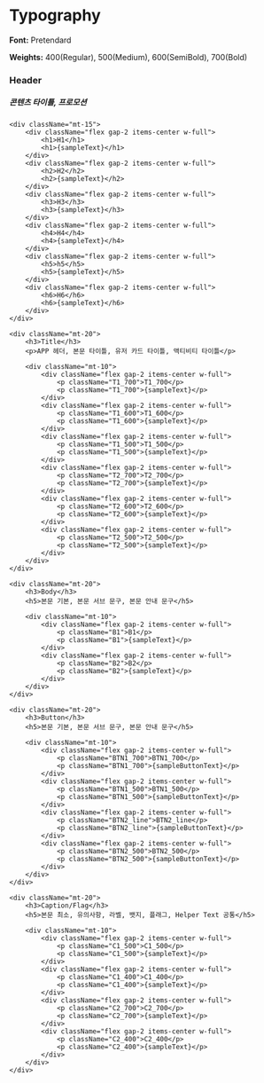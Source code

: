 


# Typography

**Font:** Pretendard

**Weights:** 400(Regular), 500(Medium), 600(SemiBold), 700(Bold)

<Unstyled>
    <h3>Header</h3>
    <h5>콘텐츠 타이틀, 프로모션</h5>

    <div className="mt-15">
        <div className="flex gap-2 items-center w-full">
            <h1>H1</h1>
            <h1>{sampleText}</h1>
        </div>
        <div className="flex gap-2 items-center w-full">
            <h2>H2</h2>
            <h2>{sampleText}</h2>
        </div>
        <div className="flex gap-2 items-center w-full">
            <h3>H3</h3>
            <h3>{sampleText}</h3>
        </div>
        <div className="flex gap-2 items-center w-full">
            <h4>H4</h4>
            <h4>{sampleText}</h4>
        </div>
        <div className="flex gap-2 items-center w-full">
            <h5>h5</h5>
            <h5>{sampleText}</h5>
        </div>
        <div className="flex gap-2 items-center w-full">
            <h6>H6</h6>
            <h6>{sampleText}</h6>
        </div>
    </div>

    <div className="mt-20">
        <h3>Title</h3>
        <p>APP 헤더, 본문 타이틀, 유저 카드 타이틀, 액티비티 타이틀</p>

        <div className="mt-10">
            <div className="flex gap-2 items-center w-full">
                <p className="T1_700">T1_700</p>
                <p className="T1_700">{sampleText}</p>
            </div>
            <div className="flex gap-2 items-center w-full">
                <p className="T1_600">T1_600</p>
                <p className="T1_600">{sampleText}</p>
            </div>
            <div className="flex gap-2 items-center w-full">
                <p className="T1_500">T1_500</p>
                <p className="T1_500">{sampleText}</p>
            </div>
            <div className="flex gap-2 items-center w-full">
                <p className="T2_700">T2_700</p>
                <p className="T2_700">{sampleText}</p>
            </div>
            <div className="flex gap-2 items-center w-full">
                <p className="T2_600">T2_600</p>
                <p className="T2_600">{sampleText}</p>
            </div>
            <div className="flex gap-2 items-center w-full">
                <p className="T2_500">T2_500</p>
                <p className="T2_500">{sampleText}</p>
            </div>
        </div>
    </div>

    <div className="mt-20">
        <h3>Body</h3>
        <h5>본문 기본, 본문 서브 문구, 본문 안내 문구</h5>

        <div className="mt-10">
            <div className="flex gap-2 items-center w-full">
                <p className="B1">B1</p>
                <p className="B1">{sampleText}</p>
            </div>
            <div className="flex gap-2 items-center w-full">
                <p className="B2">B2</p>
                <p className="B2">{sampleText}</p>
            </div>
        </div>
    </div>

    <div className="mt-20">
        <h3>Button</h3>
        <h5>본문 기본, 본문 서브 문구, 본문 안내 문구</h5>

        <div className="mt-10">
            <div className="flex gap-2 items-center w-full">
                <p className="BTN1_700">BTN1_700</p>
                <p className="BTN1_700">{sampleButtonText}</p>
            </div>
            <div className="flex gap-2 items-center w-full">
                <p className="BTN1_500">BTN1_500</p>
                <p className="BTN1_500">{sampleButtonText}</p>
            </div>
            <div className="flex gap-2 items-center w-full">
                <p className="BTN2_line">BTN2_line</p>
                <p className="BTN2_line">{sampleButtonText}</p>
            </div>
            <div className="flex gap-2 items-center w-full">
                <p className="BTN2_500">BTN2_500</p>
                <p className="BTN2_500">{sampleButtonText}</p>
            </div>
        </div>
    </div>

    <div className="mt-20">
        <h3>Caption/Flag</h3>
        <h5>본문 최소, 유의사항, 라벨, 뱃지, 플래그, Helper Text 공통</h5>

        <div className="mt-10">
            <div className="flex gap-2 items-center w-full">
                <p className="C1_500">C1_500</p>
                <p className="C1_500">{sampleText}</p>
            </div>
            <div className="flex gap-2 items-center w-full">
                <p className="C1_400">C1_400</p>
                <p className="C1_400">{sampleText}</p>
            </div>
            <div className="flex gap-2 items-center w-full">
                <p className="C2_700">C2_700</p>
                <p className="C2_700">{sampleText}</p>
            </div>
            <div className="flex gap-2 items-center w-full">
                <p className="C2_400">C2_400</p>
                <p className="C2_400">{sampleText}</p>
            </div>
        </div>
    </div>

</Unstyled>
